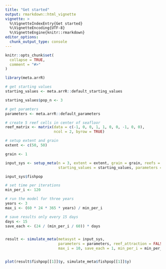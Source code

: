 ```yaml
---
title: "Get started"
output: rmarkdown::html_vignette
vignette: >
  %\VignetteIndexEntry{Get started}
  %\VignetteEncoding{UTF-8}
  %\VignetteEngine{knitr::rmarkdown}
editor_options: 
  chunk_output_type: console
---
```


```r
knitr::opts_chunk$set(
  collapse = TRUE,
  comment = "#>"
)
```

```r
library(meta.arrR)

# get starting values
starting_values <- meta.arrR::default_starting_values

starting_values$pop_n <- 3

# get paramters
parameters <- meta.arrR::default_parameters

# create 5 reef cells in center of seafloor
reef_matrix <- matrix(data = c(-1, 0, 0, 1, 1, 0, 0, -1, 0, 0), 
                      ncol = 2, byrow = TRUE)

# setup extent and grain
extent <- c(50, 50)

grain <- 1

input_sys <- setup_meta(n = 3, extent = extent, grain = grain, reefs = reef_matrix, 
                        starting_values = starting_values, parameters = parameters)

input_sys$fishpop

# set time per iterations
min_per_i <- 120

# run the model for three years
years <- 3
max_i <- (60 * 24 * 365 * years) / min_per_i

# save results only every 15 days
days <- 15
save_each <- (24 / (min_per_i / 60)) * days


result <- simulate_meta(metasyst = input_sys,
                        parameters = parameters, reef_attraction = FALSE,
                        max_i = 10, save_each = 1, min_per_i = min_per_i)


plot(result$fishpop[[1]]$y, simulate_meta$fishpop[[1]]$y)

```
